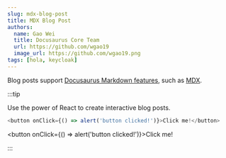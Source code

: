 ```yaml
---
slug: mdx-blog-post
title: MDX Blog Post
authors:
  name: Gao Wei
  title: Docusaurus Core Team
  url: https://github.com/wgao19
  image_url: https://github.com/wgao19.png
tags: [hola, keycloak]
---
```


Blog posts support [Docusaurus Markdown features](https://docusaurus.io/docs/markdown-features), such as [MDX](https://mdxjs.com/).

:::tip

Use the power of React to create interactive blog posts.

```js
<button onClick={() => alert('button clicked!')}>Click me!</button>
```

<button onClick={() => alert('button clicked!')}>Click me!</button>

:::

